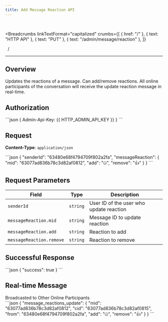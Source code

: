 ```yaml
---
title: Add Message Reaction API
---
```


<br />



<Breadcrumbs
  linkTextFormat="capitalized"
  crumbs={[
    { href: "/" },
    { text: "HTTP API" },
    { text: "PUT" },
    { text: "/admin/message/reaction" },
  ]}
>
  <Icon slot="index" name="seti:powershell" />
  <span slot="separator">&nbsp;&nbsp;/&nbsp;</span>
</Breadcrumbs>

---


## Overview

> <Badge text="PUT" variant="caution" size="large" />
> <Badge text="/admin/message/reaction" size="large" />

Updates the reactions of a message. Can add/remove reactions. All online participants of the conversation will receive the update reaction message in real-time.

## Authorization

<Tabs>
  <TabItem label="Header">
    ```json 
    { Admin-Api-Key: {{ HTTP_ADMIN_API_KEY }} }
    ```
  </TabItem>
</Tabs>

## Request

**Content-Type**: `application/json`

<Tabs>
  <TabItem label="Request">
```json
{
  "senderId": "63480e68f4794709f802a2fa",
  "messageReaction": {
    "mid": "63077ad836b78c3d82af0812",
    "add": "🤐",
    "remove": "👍"
  }
}
```
  </TabItem>
</Tabs>

## Request Parameters

| Field                    | Type     | Description                             |
| ------------------------ | -------- | --------------------------------------- |
| `senderId`               | `string` | User ID of the user who update reaction |
| `messageReaction.mid`    | `string` | Message ID to update reaction           |
| `messageReaction.add`    | `string` | Reaction to add                         |
| `messageReaction.remove` | `string` | Reaction to remove                      |

## Successful Response

<Tabs>
  <TabItem label="Response">
```json
{
  "success": true
}
```
  </TabItem>
</Tabs>

## Real-time Message

<Aside type="tip" title="Additional information">
  Broadcasted to Other Online Participants
</Aside>

<Tabs>
  <TabItem label="Event">
```json
{
  "message_reactions_update": {
    "mid": "63077ad836b78c3d82af0812",
    "cid": "63077ad836b78c3d82af0815",
    "from": "63480e68f4794709f802a2fa",
    "add": "🤐",
    "remove": "👍"
  }
}
```
  </TabItem>
</Tabs>

<script
  src="https://giscus.app/client.js"
  data-repo="SAMA-Communications/sama-server"
  data-repo-id="R_kgDOIBiYjA"
  data-category-id="DIC_kwDOIBiYjM4CuYYL"
  data-mapping="pathname"
  data-strict="0"
  data-reactions-enabled="1"
  data-emit-metadata="0"
  data-input-position="top"
  data-theme="transparent_dark"
  data-lang="en"
  data-loading="lazy"
  crossorigin="anonymous"
  async
></script>
